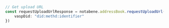 ```typescript index.ts
// Get upload URL
const requestUploadUrlResponse = notabene.addressBook.requestUploadUrl({
    vaspDid: "did:methd:identifier"
})
```